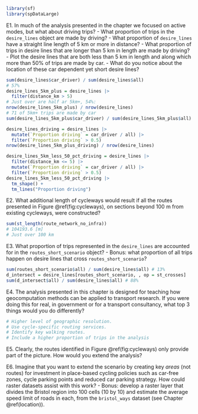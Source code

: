 ```r
library(sf)
library(spDataLarge)
```

E1. In much of the analysis presented in the chapter we focused on active modes, but what about driving trips?
  - What proportion of trips in the `desire_lines` object are made by driving?
  - What proportion of `desire_lines` have a straight line length of 5 km or more in distance?
  - What proportion of trips in desire lines that are longer than 5 km in length are made by driving?
  - Plot the desire lines that are both less than 5 km in length and along which more than 50% of trips are made by car.
  - What do you notice about the location of these car dependent yet short desire lines?

```r
sum(desire_lines$car_driver) / sum(desire_lines$all)
# 57%
desire_lines_5km_plus = desire_lines |> 
  filter(distance_km > 5)
# Just over are half ar 5km+, 54%:
nrow(desire_lines_5km_plus) / nrow(desire_lines)
# 71 of 5km+ trips are made by car
sum(desire_lines_5km_plus$car_driver) / sum(desire_lines_5km_plus$all)

desire_lines_driving = desire_lines |> 
  mutate(`Proportion driving` = car_driver / all) |> 
  filter(`Proportion driving` > 0.5)
nrow(desire_lines_5km_plus_driving) / nrow(desire_lines)

desire_lines_5km_less_50_pct_driving = desire_lines |>
  filter(distance_km <= 5) |> 
  mutate(`Proportion driving` = car_driver / all) |> 
  filter(`Proportion driving` > 0.5)
desire_lines_5km_less_50_pct_driving |> 
  tm_shape() +
  tm_lines("Proportion driving")
```

E2. What additional length of cycleways would result if all the routes presented in Figure \@ref(fig:cycleways), on sections beyond 100 m from existing cycleways, were constructed?

```r
sum(st_length(route_network_no_infra))
# 104193.6 [m]
# Just over 100 km
```

E3. What proportion of trips represented in the `desire_lines` are accounted for in the `routes_short_scenario` object?
    - Bonus: what proportion of all trips happen on desire lines that cross `routes_short_scenario`?

```r
sum(routes_short_scenario$all) / sum(desire_lines$all) # 13%
d_intersect = desire_lines[routes_short_scenario, , op = st_crosses]
sum(d_intersect$all) / sum(desire_lines$all) # 88%
```

E4. The analysis presented in this chapter is designed for teaching how geocomputation methods can be applied to transport research. If you were doing this for real, in government or for a transport consultancy, what top 3 things would you do differently?

```r
# Higher level of geographic resolution.
# Use cycle-specific routing services.
# Identify key walking routes.
# Include a higher proportion of trips in the analysis
```

E5. Clearly, the routes identified in Figure \@ref(fig:cycleways) only provide part of the picture. How would you extend the analysis?

E6. Imagine that you want to extend the scenario by creating key *areas* (not routes) for investment in place-based cycling policies such as car-free zones, cycle parking points and reduced car parking strategy. How could raster\index{raster} datasets assist with this work? 
    - Bonus: develop a raster layer that divides the Bristol region into 100 cells (10 by 10) and estimate the average speed limit of roads in each, from the `bristol_ways` dataset (see Chapter \@ref(location)).
